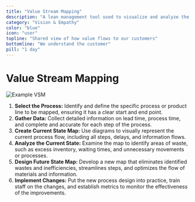 ```yaml
---
title: "Value Stream Mapping"
description: "A lean management tool used to visualize and analyze the flow of materials and information required to bring a product or service to the customer."
category: "Vision & Empathy"
color: "blue"
icon: "user"
topline: "Shared view of how value flows to our customers"
bottomline: "We understand the customer"
pill: "1 day"
---
```



# Value Stream Mapping

![Example VSM](./value-stream-mapping.jpg)

1. **Select the Process:** Identify and define the specific process or product line to be mapped, ensuring it has a clear start and end point.
2. **Gather Data:** Collect detailed information on lead time, process time, and complete and accurate for each step of the process.
3. **Create Current State Map:** Use diagrams to visually represent the current process flow, including all steps, delays, and information flows.
4. **Analyze the Current State:** Examine the map to identify areas of waste, such as excess inventory, waiting times, and unnecessary movements or processes.
5. **Design Future State Map:** Develop a new map that eliminates identified wastes and inefficiencies, streamlines steps, and optimizes the flow of materials and information.
6. **Implement Changes:** Put the new process design into practice, train staff on the changes, and establish metrics to monitor the effectiveness of the improvements.
